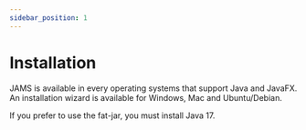 ```yaml
---
sidebar_position: 1
---
```


# Installation

JAMS is available in every operating systems that support Java and JavaFX. An installation wizard is available for
Windows, Mac and Ubuntu/Debian.

If you prefer to use the fat-jar, you must install Java 17.

<HomepageDownloadsSimple/>